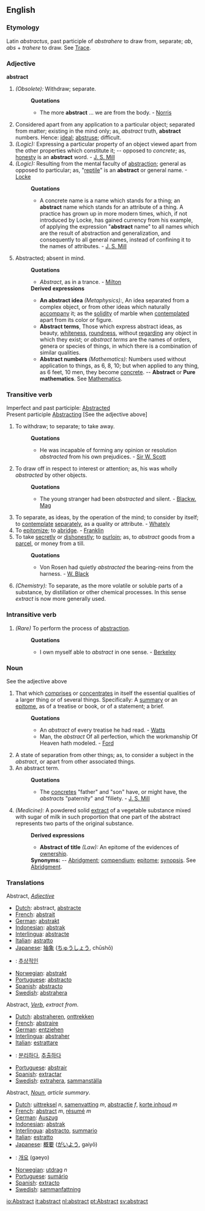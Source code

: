 ==English==

===Etymology===
Latin ''abstractus'', past participle of ''abstrahere'' to draw from, separate; ''ab'', ''abs'' + ''trahere'' to draw. See [[Trace]].

===Adjective===
'''abstract'''
#''(Obsolete):'' Withdraw; separate. 
#:'''Quotations'''
#:*The more '''abstract''' ... we are from the body. - [[Norris]]
#Considered apart from any application to a particular object; separated from matter; existing in the mind only; as, ''abstract'' truth, '''abstract''' numbers. Hence: [[ideal]]; [[abstruse]]; difficult.
#''(Logic):'' Expressing a particular property of an object viewed apart from the other properties which constitute it; -- opposed to ''concrete''; as, [[honesty]] is an '''abstract''' word. - [[J. S. Mill]] 
#''(Logic):'' Resulting from the mental faculty of [[abstraction]]; general as opposed to particular; as, "[[reptile]]" is an '''abstract''' or general name. -[[Locke]]
#:'''Quotations'''
#:*A concrete name is a name which stands for a thing; an '''abstract''' name which stands for an attribute of a thing. A practice has grown up in more modern times, which, if not introduced by Locke, has gained currency from his example, of applying the expression "'''abstract''' name" to all names which are the result of abstraction and generalization, and consequently to all general names, instead of confining it to the names of attributes. - [[J. S. Mill]]
#Abstracted; absent in mind.
#:'''Quotations'''
#:*''Abstract'', as in a trance. - [[Milton]]
#:'''Derived expressions'''
#:*'''An abstract idea''' ''(Metaphysics):'', An idea separated from a complex object, or from other ideas which naturally [[accompany]] it; as the [[solidity]] of marble when [[contemplated]] apart from its color or figure.
#:*'''Abstract terms''', Those which express abstract ideas, as beauty, [[whiteness]], [[roundness]], without [[regarding]] any object in which they exist; or ''abstract terms'' are the names of orders, genera or species of things, in which there is a combination of similar qualities.
#:*'''Abstract numbers''' ''(Mathematics):'' Numbers used without application to things, as 6, 8, 10; but when applied to any thing, as 6 feet, 10 men, they become [[concrete]]. -- '''Abstract''' or '''Pure mathematics'''. See [[Mathematics]].

===Transitive verb===
Imperfect and past participle: [[Abstracted]]<br>
Present participle [[Abstracting]] [See the adjective above]
#To withdraw; to separate; to take away.
#:'''Quotations'''
#:*He was incapable of forming any opinion or resolution ''abstracted'' from his own prejudices. - [[Sir W. Scott]]
#To draw off in respect to interest or attention; as, his was wholly ''abstracted'' by other objects.
#:'''Quotations'''
#:*The young stranger had been ''abstracted'' and silent. - [[Blackw. Mag]]
#To separate, as ideas, by the operation of the mind; to consider by itself; to [[contemplate]] [[separately]], as a quality or attribute. - [[Whately]]
#To [[epitomize]]; to [[abridge]]. - [[Franklin]]
#To take [[secretly]] or [[dishonestly]]; to [[purloin]]; as, to ''abstract'' goods from a [[parcel]], or money from a till.
#:'''Quotations'''
#:*Von Rosen had quietly ''abstracted'' the bearing-reins from the harness. - [[W. Black]]
#''(Chemistry):'' To separate, as the more volatile or soluble parts of a substance, by distillation or other chemical processes. In this sense ''extract'' is now more generally used.

===Intransitive verb===
#''(Rare)'' To perform the process of [[abstraction]].
#:'''Quotations'''
#:*I own myself able to ''abstract'' in one sense. - [[Berkeley]]

===Noun===
See the adjective above
#That which [[comprises]] or [[concentrates]] in itself the essential qualities of a larger thing or of several things. Specifically: A [[summary]] or an [[epitome]], as of a treatise or book, or of a statement; a brief.
#:'''Quotations'''
#:*An ''abstract'' of every treatise he had read. - [[Watts]]
#:*Man, the ''abstract'' Of all perfection, which the workmanship Of Heaven hath modeled. - [[Ford]]
#A state of separation from other things; as, to consider a subject in the ''abstract'', or apart from other associated things.
#An abstract term.
#:'''Quotations'''
#:*The [[concretes]] "father" and "son" have, or might have, the ''abstracts'' "paternity" and "filiety. - [[J. S. Mill]]
#''(Medicine):'' A powdered solid [[extract]] of a vegetable substance mixed with sugar of milk in such proportion that one part of the abstract represents two parts of the original substance.
#:'''Derived expressions'''
#:*'''Abstract of title''' ''(Law):'' An epitome of the evidences of [[ownership]].
#:'''Synonyms:''' -- [[Abridgment]]; [[compendium]]; [[epitome]]; [[synopsis]]. See [[Abridgment]].

===Translations===

Abstract, <i>[[Adjective]]</i>
*[[Dutch]]: abstract, [[abstracte]]
*[[French]]: [[abstrait]]
*[[German]]: [[abstrakt]]
*[[Indonesian]]: [[abstrak]]
*[[Interlingua]]: [[abstracte]]
*[[Italian]]: [[astratto]]
*[[Japanese]]: [[抽象]] ([[ちゅうしょう]], chūshō)
*{{ko}}: [[추상적인]]
*[[Norwegian]]: [[abstrakt]]
*[[Portuguese]]: [[abstracto]]
*[[Spanish]]: [[abstracto]]
*[[Swedish]]: [[abstrahera]]

Abstract, <i>[[Verb]]</i>, ''extract from''. 
*[[Dutch]]: [[abstraheren]], [[onttrekken]]
*[[French]]: [[abstraire]]
*[[German]]: [[entziehen]]
*[[Interlingua]]: [[abstraher]]
*[[Italian]]: [[estrattare]]
*{{ko}}: [[분리]]하다, [[추출]]하다
*[[Portuguese]]: [[abstrair]]
*[[Spanish]]: [[extractar]]
*[[Swedish]]: [[extrahera]], [[sammanställa]]

Abstract, <i>[[Noun]]</i>, ''article summary''.
*[[Dutch]]: [[uittreksel]] ''n'', [[samenvatting]] ''m'', [[abstractie]] ''f'', [[korte inhoud]] ''m''
*[[French]]: [[abstract]] ''m'', [[résumé]] ''m''
*[[German]]: [[Auszug]]
*[[Indonesian]]: [[abstrak]]
*[[Interlingua]]: [[abstracto]], [[summario]]
*[[Italian]]: [[estratto]]
*[[Japanese]]: [[概要]] ([[がいよう]], gaiyō)
*{{ko}}: [[개요]] (gaeyo)
*[[Norwegian]]: [[utdrag]] ''n''
*[[Portuguese]]: [[sumário]]
*[[Spanish]]: [[extracto]]
*[[Swedish]]: [[sammanfattning]]

[[io:Abstract]]
[[it:abstract]]
[[nl:abstract]]
[[pt:Abstract]]
[[sv:abstract]]